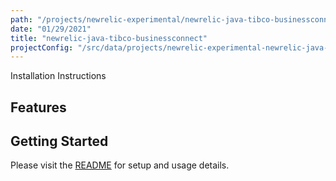 ```yaml
---
path: "/projects/newrelic-experimental/newrelic-java-tibco-businessconnect"
date: "01/29/2021"
title: "newrelic-java-tibco-businessconnect"
projectConfig: "/src/data/projects/newrelic-experimental-newrelic-java-tibco-businessconnect.json"
---
```


<!-- Imports must occur at the top of the file -->



<Link to="https://github.com/newrelic-experimental/newrelic-java-tibco-businessconnect">Installation Instructions</Link>

## Features



## Getting Started

Please visit the [README](https://github.com/newrelic-experimental/newrelic-java-tibco-businessconnect#readme) for setup and usage details.
